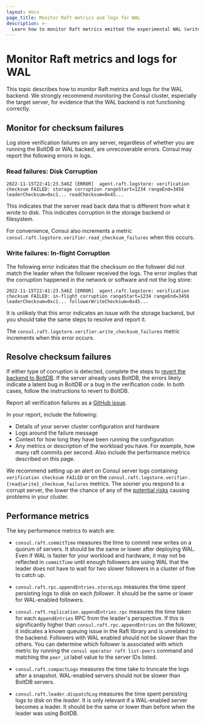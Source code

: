 ```yaml
---
layout: docs
page_title: Monitor Raft metrics and logs for WAL
description: >-
  Learn how to monitor Raft metrics emitted the experimental WAL (write-ahead log) LogStore backend shipped in Consul 1.15.
---
```


# Monitor Raft metrics and logs for WAL

This topic describes how to monitor Raft metrics and logs for the WAL backend. We strongly recommend monitoring the Consul cluster, especially the target server, for evidence that the WAL backend is not functioning correctly.

## Monitor for checksum failures

Log store verification failures on any server, regardless of whether you are running the BoltDB or WAL backed, are unrecoverable errors. Consul may report the following errors in logs.

### Read failures: Disk Corruption

```log hideClipboard
2022-11-15T22:41:23.546Z [ERROR]  agent.raft.logstore: verification checksum FAILED: storage corruption rangeStart=1234 rangeEnd=3456 leaderChecksum=0xc1... readChecksum=0x45...
```

This indicates that the server read back data that is different from what it wrote to disk. This indicates corruption in the storage backend or filesystem.

For convenience, Consul also increments a metric `consul.raft.logstore.verifier.read_checksum_failures` when this occurs.

### Write failures: In-flight Corruption

The following error indicates that the checksum on the follower did not match the leader when the follower received the logs. The error implies that the corruption happened in the network or software and not the log store:

```log hideClipboard
2022-11-15T22:41:23.546Z [ERROR]  agent.raft.logstore: verification checksum FAILED: in-flight corruption rangeStart=1234 rangeEnd=3456 leaderChecksum=0xc1... followerWriteChecksum=0x45...
```

It is unlikely that this error indicates an issue with the storage backend, but you should take the same steps to resolve and report it.

The `consul.raft.logstore.verifier.write_checksum_failures` metric increments when this error occurs.

## Resolve checksum failures

If either type of corruption is detected, complete the steps to [revert the backend to BoltDB](/consul/docs/agent/wal-logstore/revert-to-boltdb). If the server already uses BoltDB, the errors likely indicate a latent bug in BoltDB or a bug in the verification code. In both cases, follow the instructions to revert to BoltDB.

Report all verification failures as a [GitHub
issue](https://github.com/hashicorp/consul/issues/new?assignees=&labels=&template=bug_report.md&title=WAL:%20Checksum%20Failure).

In your report, include the following:
 - Details of your server cluster configuration and hardware
 - Logs around the failure message
 - Context for how long they have been running the configuration
 - Any metrics or description of the workload you have. For example, how many raft
   commits per second. Also include the performance metrics described on this page.

We recommend setting up an alert on Consul server logs containing `verification checksum FAILED` or on the `consul.raft.logstore.verifier.{read|write}_checksum_failures` metrics. The sooner you respond to a corrupt server, the lower the chance of any of the [potential risks](/consul/docs/agent/wal-logstore/enable#risks) causing problems in your cluster.

## Performance metrics

The key performance metrics to watch are:

- `consul.raft.commitTime` measures the time to commit new writes on a quorum of
  servers. It should be the same or lower after deploying WAL. Even if WAL is
  faster for your workload and hardware, it may not be reflected in `commitTime`
  until enough followers are using WAL that the leader does not have to wait for
 two slower followers in a cluster of five to catch up.

- `consul.raft.rpc.appendEntries.storeLogs` measures the time spent persisting
  logs to disk on each _follower_. It should be the same or lower for
  WAL-enabled followers.

- `consul.raft.replication.appendEntries.rpc` measures the time taken for each
  `AppendEntries` RPC from the leader's perspective. If this is significantly
  higher than `consul.raft.rpc.appendEntries` on the follower, it indicates a
  known queuing issue in the Raft library and is unrelated to the backend.
  Followers with WAL enabled should not be slower than the others. You can
  determine which follower is associated with which metric by running the
  `consul operator raft list-peers` command and matching the
  `peer_id` label value to the server IDs listed.

- `consul.raft.compactLogs` measures the time take to truncate the logs after a
  snapshot. WAL-enabled servers should not be slower than BoltDB servers.

- `consul.raft.leader.dispatchLog` measures the time spent persisting logs to
  disk on the _leader_. It is only relevant if a WAL-enabled server becomes a
  leader. It should be the same or lower than before when the leader was using
  BoltDB.
